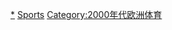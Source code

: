 {{portal|歐洲|體育運動}}
{{Year by category
| m = 2
| c = 0
| d = 0
| y = 8
| cat = 歐洲體育
| sortkey = 歐洲體育
| in = 
| parent = 各年份歐洲體育
| subcat = 2008年歐洲
}}
[[Category:2008年體育|*]]
[[Category:2008年歐洲|Sports]]
[[Category:2000年代欧洲体育|Category:2000年代欧洲体育]]